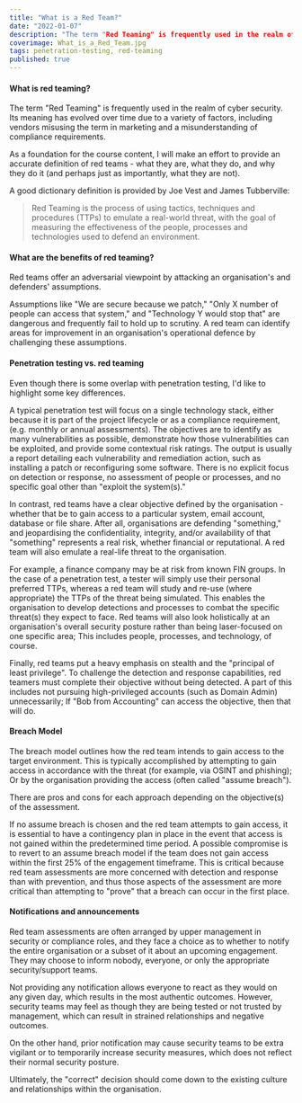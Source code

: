 ```yaml
---
title: "What is a Red Team?"
date: "2022-01-07"
description: "The term "Red Teaming" is frequently used in the realm of cyber security. Its meaning has evolved over time due to a variety of factors, including vendors misusing the term in marketing. As a foundation for the course content, I will make an effort to provide an accurate definition of red teams - what they are, what they do, and why they do it."
coverimage: What_is_a_Red_Team.jpg
tags: penetration-testing, red-teaming
published: true
---
```


#### What is red teaming?
The term "Red Teaming" is frequently used in the realm of cyber security. Its meaning has evolved over time due to a variety of factors, including vendors misusing the term in marketing and a misunderstanding of compliance requirements. 

As a foundation for the course content, I will make an effort to provide an accurate definition of red teams - what they are, what they do, and why they do it (and perhaps just as importantly, what they are not). 

A good dictionary definition is provided by Joe Vest and James Tubberville:

> Red Teaming is the process of using tactics, techniques and procedures (TTPs) to emulate a real-world threat, with the goal of measuring the effectiveness of the people, processes and technologies used to defend an environment.

#### What are the benefits of red teaming?
Red teams offer an adversarial viewpoint by attacking an organisation's and defenders' assumptions. 

Assumptions like "We are secure because we patch," "Only X number of people can access that system," and "Technology Y would stop that" are dangerous and frequently fail to hold up to scrutiny. A red team can identify areas for improvement in an organisation's operational defence by challenging these assumptions.

#### Penetration testing vs. red teaming

Even though there is some overlap with penetration testing, I'd like to highlight some key differences.

A typical penetration test will focus on a single technology stack, either because it is part of the project lifecycle or as a compliance requirement, (e.g. monthly or annual assessments). The objectives are to identify as many vulnerabilities as possible, demonstrate how those vulnerabilities can be exploited, and provide some contextual risk ratings. The output is usually a report detailing each vulnerability and remediation action, such as installing a patch or reconfiguring some software. There is no explicit focus on detection or response, no assessment of people or processes, and no specific goal other than "exploit the system(s)."

In contrast, red teams have a clear objective defined by the organisation - whether that be to gain access to a particular system, email account, database or file share. After all, organisations are defending "something," and jeopardising the confidentiality, integrity, and/or availability of that "something" represents a real risk, whether financial or reputational. A red team will also emulate a real-life threat to the organisation. 

For example, a finance company may be at risk from known FIN groups. In the case of a penetration test, a tester will simply use their personal preferred TTPs, whereas a red team will study and re-use (where appropriate) the TTPs of the threat being simulated. This enables the organisation to develop detections and processes to combat the specific threat(s) they expect to face. Red teams will also look holistically at an organisation's overall security posture rather than being laser-focused on one specific area; This includes people, processes, and technology, of course. 

Finally, red teams put a heavy emphasis on stealth and the "principal of least privilege". To challenge the detection and response capabilities, red teamers must complete their objective without being detected. A part of this includes not pursuing high-privileged accounts (such as Domain Admin) unnecessarily; If "Bob from Accounting" can access the objective, then that will do.

#### Breach Model

The breach model outlines how the red team intends to gain access to the target environment. This is typically accomplished by attempting to gain access in accordance with the threat (for example, via OSINT and phishing); Or by the organisation providing the access (often called "assume breach").

There are pros and cons for each approach depending on the objective(s) of the assessment.

If no assume breach is chosen and the red team attempts to gain access, it is essential to have a contingency plan in place in the event that access is not gained within the predetermined time period. A possible compromise is to revert to an assume breach model if the team does not gain access within the first 25% of the engagement timeframe. This is critical because red team assessments are more concerned with detection and response than with prevention, and thus those aspects of the assessment are more critical than attempting to "prove" that a breach can occur in the first place.

#### Notifications and announcements

Red team assessments are often arranged by upper management in security or compliance roles, and they face a choice as to whether to notify the entire organisation or a subset of it about an upcoming engagement. They may choose to inform nobody, everyone, or only the appropriate security/support teams.

Not providing any notification allows everyone to react as they would on any given day, which results in the most authentic outcomes. However, security teams may feel as though they are being tested or not trusted by management, which can result in strained relationships and negative outcomes.

On the other hand, prior notification may cause security teams to be extra vigilant or to temporarily increase security measures, which does not reflect their normal security posture.

Ultimately, the "correct" decision should come down to the existing culture and relationships within the organisation.